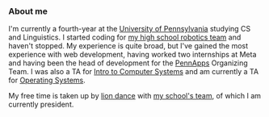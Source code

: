 ### About me

I'm currently a fourth-year at the [University of Pennsylvania](https://seas.upenn.edu) studying
CS and Linguistics. I started coding for [my high school robotics team](https://www.moe365.net/)
and haven't stopped. My experience is quite broad, but I've gained the most experience 
with web development, having worked two internships at Meta and having been the head of development 
for the [PennApps](https://pennapps.com) Organizing Team. I was also a TA for 
[Intro to Computer Systems](https://www.seas.upenn.edu/~cis2400/current/)
and am currently a TA for [Operating Systems](https://boonloo.cis.upenn.edu/about/teaching/cis548/).

My free time is taken up by [lion dance](https://youtu.be/UsxXzYhDG4c) with
[my school's team](https://pennlions.net), of which I am currently president.
